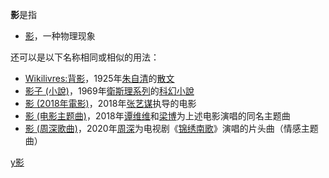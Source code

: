 '''影'''是指
*[[影|影]]，一种物理现象

还可以是以下名称相同或相似的用法：
*[[Wikilivres:背影|Wikilivres:背影]]，1925年[[朱自清|朱自清]]的[[散文|散文]]
*[[影子_(小說)|影子 (小說)]]，1969年[[衛斯理系列|衛斯理系列]]的[[科幻小說|科幻小說]]
*[[影_(2018年電影)|影 (2018年電影)]]，2018年[[张艺谋|张艺谋]]执导的电影
*[[影_(电影主题曲)|影 (电影主题曲)]]，2018年[[谭维维|谭维维]]和[[梁博|梁博]]为上述电影演唱的同名主题曲
*[[影_(周深歌曲)|影 (周深歌曲)]]，2020年[[周深|周深]]为电视剧《[[锦绣南歌|锦绣南歌]]》演唱的片头曲（情感主题曲）

{{消歧义}}

[[cat:一字作品消歧义|y影]]